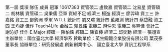 第一屆
獎項	隊伍	成員
冠軍	10617383	資管碩二 盧致嘉
資管碩二 沈易星
資管碩二 胡林辳
資管碩二 吳秉儒
亞軍	資經不足	經濟三 楊進
經濟三 廖羿瑋
資工三 許嘉銘
資工三 鄧鈞洲
季軍	WTLL	統計四 劉又瑄
統計四 藍雍淵
統計四 蔡岱融
資工四 王均捷
佳作	Teach4Life	金融三 賴昱銘
電機三 游仲恩
電機三 吳羿佳
會計三 謝沁妤
佳作	E.Major	經碩一 陳柏銘
經碩二 陳宜榛
經濟二 邱奕勳
經濟一 張翊宣
主辦單位：國立臺北大學 經濟學系
贊助單位：英生鋼鐵企業股份有限公司 葉茂泰董事長
協辦單位：研究發展處 創新創業中心、
國立臺北大學 資訊工程學系